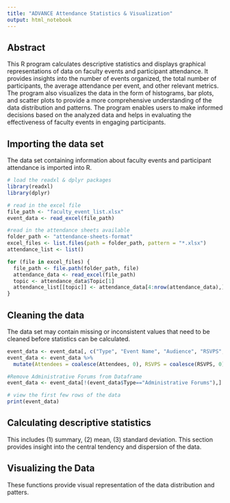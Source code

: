 ```yaml
---
title: "ADVANCE Attendance Statistics & Visualization"
output: html_notebook
---
```

## Abstract
This R program calculates descriptive statistics and displays graphical representations of data on faculty events and participant attendance. It provides insights into the number of events organized, the total number of participants, the average attendance per event, and other relevant metrics. The program also visualizes the data in the form of histograms, bar plots, and scatter plots to provide a more comprehensive understanding of the data distribution and patterns. The program enables users to make informed decisions based on the analyzed data and helps in evaluating the effectiveness of faculty events in engaging participants.

## Importing the data set
The data set containing information about faculty events and participant attendance is imported into R.
```r
# load the readxl & dplyr packages
library(readxl)
library(dplyr)

# read in the excel file
file_path <- "faculty_event_list.xlsx"
event_data <- read_excel(file_path)

#read in the attendance sheets available
folder_path <- "attendance-sheets-format"
excel_files <- list.files(path = folder_path, pattern = "*.xlsx")
attendance_list <- list()

for (file in excel_files) {
  file_path <- file.path(folder_path, file)
  attendance_data <- read_excel(file_path)
  topic <- attendance_data$Topic[1]
  attendance_list[[topic]] <- attendance_data[4:nrow(attendance_data),]
}
```

## Cleaning the data
The data set may contain missing or inconsistent values that need to be cleaned before statistics can be calculated.
```r
event_data <- event_data[, c("Type", "Event Name", "Audience", "RSVPS", "Attendees")]
event_data <- event_data %>%
  mutate(Attendees = coalesce(Attendees, 0), RSVPS = coalesce(RSVPS, 0))

#Remove Administrative Forums from Dataframe
event_data <- event_data[!(event_data$Type=="Administrative Forums"),]

# view the first few rows of the data
print(event_data)
```
## Calculating descriptive statistics 
This includes (1) summary, (2) mean, (3) standard deviation. This section provides insight into the central tendency and dispersion of the data.

## Visualizing the Data
These functions provide visual representation of the data distribution and patters.




